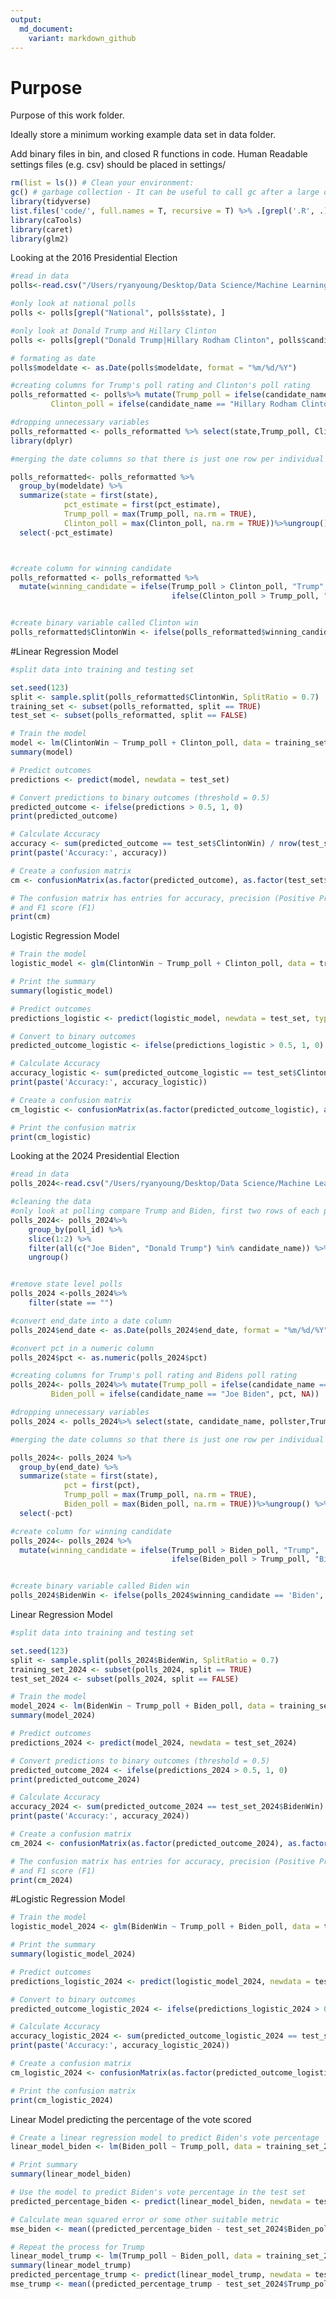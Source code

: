 ```yaml
---
output:
  md_document:
    variant: markdown_github
---
```


# Purpose

Purpose of this work folder.

Ideally store a minimum working example data set in data folder.

Add binary files in bin, and closed R functions in code. Human Readable settings files (e.g. csv) should be placed in settings/


```r

rm(list = ls()) # Clean your environment:
gc() # garbage collection - It can be useful to call gc after a large object has been removed, as this may prompt R to return memory to the operating system.
library(tidyverse)
list.files('code/', full.names = T, recursive = T) %>% .[grepl('.R', .)] %>% as.list() %>% walk(~source(.))
library(caTools)
library(caret)
library(glm2)

```

Looking at the 2016 Presidential Election
```r
#read in data
polls<-read.csv("/Users/ryanyoung/Desktop/Data Science/Machine Learning Project/Presidential Polls /pres_pollaverages_1968-2016.csv")
```


```r
#only look at national polls
polls <- polls[grepl("National", polls$state), ]
```

```r
#only look at Donald Trump and Hillary Clinton
polls <- polls[grepl("Donald Trump|Hillary Rodham Clinton", polls$candidate_name), ]

```

```r
# formating as date 
polls$modeldate <- as.Date(polls$modeldate, format = "%m/%d/%Y")

```

```r

#creating columns for Trump's poll rating and Clinton's poll rating 
polls_reformatted <- polls%>% mutate(Trump_poll = ifelse(candidate_name == "Donald Trump", pct_estimate, NA),
         Clinton_poll = ifelse(candidate_name == "Hillary Rodham Clinton", pct_estimate, NA))

#dropping unnecessary variables 
polls_reformatted <- polls_reformatted %>% select(state,Trump_poll, Clinton_poll, modeldate,pct_estimate)
library(dplyr)

#merging the date columns so that there is just one row per individual poll

polls_reformatted<- polls_reformatted %>%
  group_by(modeldate) %>%
  summarize(state = first(state),
            pct_estimate = first(pct_estimate),
            Trump_poll = max(Trump_poll, na.rm = TRUE),
            Clinton_poll = max(Clinton_poll, na.rm = TRUE))%>%ungroup() %>%
  select(-pct_estimate)



#create column for winning candidate
polls_reformatted <- polls_reformatted %>%
  mutate(winning_candidate = ifelse(Trump_poll > Clinton_poll, "Trump", 
                                    ifelse(Clinton_poll > Trump_poll, "Clinton", "Tie")))


#create binary variable called Clinton win 
polls_reformatted$ClintonWin <- ifelse(polls_reformatted$winning_candidate == 'Clinton', 1, 0)


```

 #Linear Regression Model
```r
#split data into training and testing set 

set.seed(123)
split <- sample.split(polls_reformatted$ClintonWin, SplitRatio = 0.7)
training_set <- subset(polls_reformatted, split == TRUE)
test_set <- subset(polls_reformatted, split == FALSE)
```

```r
# Train the model
model <- lm(ClintonWin ~ Trump_poll + Clinton_poll, data = training_set)
summary(model)
```

```r
# Predict outcomes
predictions <- predict(model, newdata = test_set)

```

```r
# Convert predictions to binary outcomes (threshold = 0.5)
predicted_outcome <- ifelse(predictions > 0.5, 1, 0)
print(predicted_outcome)
```

```r
# Calculate Accuracy
accuracy <- sum(predicted_outcome == test_set$ClintonWin) / nrow(test_set)
print(paste('Accuracy:', accuracy))
```

```r


# Create a confusion matrix
cm <- confusionMatrix(as.factor(predicted_outcome), as.factor(test_set$ClintonWin))

# The confusion matrix has entries for accuracy, precision (Positive Predictive Value), recall (Sensitivity)
# and F1 score (F1)
print(cm)

```

Logistic Regression Model 
```r


# Train the model
logistic_model <- glm(ClintonWin ~ Trump_poll + Clinton_poll, data = training_set, family = binomial())

# Print the summary
summary(logistic_model)

# Predict outcomes
predictions_logistic <- predict(logistic_model, newdata = test_set, type = "response")

# Convert to binary outcomes
predicted_outcome_logistic <- ifelse(predictions_logistic > 0.5, 1, 0)

# Calculate Accuracy
accuracy_logistic <- sum(predicted_outcome_logistic == test_set$ClintonWin) / nrow(test_set)
print(paste('Accuracy:', accuracy_logistic))

# Create a confusion matrix
cm_logistic <- confusionMatrix(as.factor(predicted_outcome_logistic), as.factor(test_set$ClintonWin))

# Print the confusion matrix
print(cm_logistic)

```

Looking at the 2024 Presidential Election 

```r
#read in data
polls_2024<-read.csv("/Users/ryanyoung/Desktop/Data Science/Machine Learning Project/Presidential Polls /president_polls_2024_cycle.csv")

```

```r
#cleaning the data
#only look at polling compare Trump and Biden, first two rows of each poll
polls_2024<- polls_2024%>%
    group_by(poll_id) %>%
    slice(1:2) %>%
    filter(all(c("Joe Biden", "Donald Trump") %in% candidate_name)) %>%
    ungroup()


#remove state level polls
polls_2024 <-polls_2024%>%
    filter(state == "")

#convert end_date into a date column
polls_2024$end_date <- as.Date(polls_2024$end_date, format = "%m/%d/%Y")

#convert pct in a numeric column 
polls_2024$pct <- as.numeric(polls_2024$pct)
```


```r
#creating columns for Trump's poll rating and Bidens poll rating 
polls_2024<- polls_2024%>% mutate(Trump_poll = ifelse(candidate_name == "Donald Trump", pct, NA),
         Biden_poll = ifelse(candidate_name == "Joe Biden", pct, NA))

#dropping unnecessary variables 
polls_2024 <- polls_2024%>% select(state, candidate_name, pollster,Trump_poll, Biden_poll, end_date,pct)
```

```r
#merging the date columns so that there is just one row per individual poll

polls_2024<- polls_2024 %>%
  group_by(end_date) %>%
  summarize(state = first(state),
            pct = first(pct),
            Trump_poll = max(Trump_poll, na.rm = TRUE),
            Biden_poll = max(Biden_poll, na.rm = TRUE))%>%ungroup() %>%
  select(-pct)
```

```r
#create column for winning candidate
polls_2024<- polls_2024 %>%
  mutate(winning_candidate = ifelse(Trump_poll > Biden_poll, "Trump", 
                                    ifelse(Biden_poll > Trump_poll, "Biden", "Tie")))


#create binary variable called Biden win 
polls_2024$BidenWin <- ifelse(polls_2024$winning_candidate == 'Biden', 1, 0)

```

Linear Regression Model 

```r
#split data into training and testing set 

set.seed(123)
split <- sample.split(polls_2024$BidenWin, SplitRatio = 0.7)
training_set_2024 <- subset(polls_2024, split == TRUE)
test_set_2024 <- subset(polls_2024, split == FALSE)
```

```r
# Train the model
model_2024 <- lm(BidenWin ~ Trump_poll + Biden_poll, data = training_set_2024)
summary(model_2024)
```

```r
# Predict outcomes
predictions_2024 <- predict(model_2024, newdata = test_set_2024)

```

```r
# Convert predictions to binary outcomes (threshold = 0.5)
predicted_outcome_2024 <- ifelse(predictions_2024 > 0.5, 1, 0)
print(predicted_outcome_2024)
```

```r
# Calculate Accuracy
accuracy_2024 <- sum(predicted_outcome_2024 == test_set_2024$BidenWin) / nrow(test_set_2024)
print(paste('Accuracy:', accuracy_2024))
```

```r
# Create a confusion matrix
cm_2024 <- confusionMatrix(as.factor(predicted_outcome_2024), as.factor(test_set_2024$BidenWin))

# The confusion matrix has entries for accuracy, precision (Positive Predictive Value), recall (Sensitivity)
# and F1 score (F1)
print(cm_2024)
```

#Logistic Regression Model

```r

# Train the model
logistic_model_2024 <- glm(BidenWin ~ Trump_poll + Biden_poll, data = training_set_2024, family = binomial())

# Print the summary
summary(logistic_model_2024)

# Predict outcomes
predictions_logistic_2024 <- predict(logistic_model_2024, newdata = test_set_2024, type = "response")

# Convert to binary outcomes
predicted_outcome_logistic_2024 <- ifelse(predictions_logistic_2024 > 0.5, 1, 0)

# Calculate Accuracy
accuracy_logistic_2024 <- sum(predicted_outcome_logistic_2024 == test_set_2024$BidenWin) / nrow(test_set_2024)
print(paste('Accuracy:', accuracy_logistic_2024))

# Create a confusion matrix
cm_logistic_2024 <- confusionMatrix(as.factor(predicted_outcome_logistic_2024), as.factor(test_set_2024$BidenWin))

# Print the confusion matrix
print(cm_logistic_2024)

```

Linear Model predicting the percentage of the vote scored 
```r
# Create a linear regression model to predict Biden's vote percentage
linear_model_biden <- lm(Biden_poll ~ Trump_poll, data = training_set_2024)

# Print summary
summary(linear_model_biden)

# Use the model to predict Biden's vote percentage in the test set
predicted_percentage_biden <- predict(linear_model_biden, newdata = test_set_2024)

# Calculate mean squared error or some other suitable metric
mse_biden <- mean((predicted_percentage_biden - test_set_2024$Biden_poll)^2)

# Repeat the process for Trump
linear_model_trump <- lm(Trump_poll ~ Biden_poll, data = training_set_2024)
summary(linear_model_trump)
predicted_percentage_trump <- predict(linear_model_trump, newdata = test_set_2024)
mse_trump <- mean((predicted_percentage_trump - test_set_2024$Trump_poll)^2)

```

